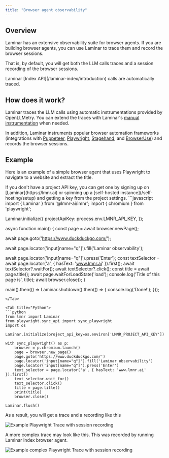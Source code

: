 ```yaml
---
title: "Browser agent observability"
---
```


## Overview

Laminar has an extensive observability suite for browser agents. If you are 
building browser agents, you can use Laminar to trace them and record the browser sessions.

That is, by default, you will get both the LLM calls traces and a session recording of
the browser sessions.

<Tip>
Laminar [Index API](/laminar-index/introduction) calls are automatically traced.
</Tip>

## How does it work?

Laminar traces the LLM calls using automatic instrumentations provided by OpenLLMetry. You can
extend the traces with Laminar's [manual instrumentation](/tracing/manual-instrumentation) when needed.

In addition, Laminar instruments popular browser automation frameworks (integrations with [Puppeteer](/tracing/integrations/puppeteer), [Playwright](/tracing/integrations/playwright), [Stagehand](/tracing/integrations/stagehand), and [BrowserUse](/tracing/integrations/browser-use)) and records the browser sessions.

## Example

Here is an example of a simple browser agent that uses Playwright to navigate to a website and extract the title.

<Tip>
If you don't have a project API key, you can get one by signing up on [Laminar](https://lmnr.ai) or spinning up a [self-hosted instance](/self-hosting/setup) and getting a key from the project settings.
</Tip>

<Tabs>
<Tab title="JavaScript/TypeScript">
```javascript
import { Laminar } from '@lmnr-ai/lmnr';
import { chromium } from 'playwright';

Laminar.initialize({
  projectApiKey: process.env.LMNR_API_KEY,
});

async function main() {
  const page = await browser.newPage();

  await page.goto('https://www.duckduckgo.com/');

  await page.locator('input[name="q"]').fill('Laminar observability');

  await page.locator('input[name="q"]').press('Enter');
  const textSelector = await page.locator('a', { hasText: 'www.lmnr.ai' }).first();
  await textSelector?.waitFor();
  await textSelector?.click();
  const title = await page.title();
  await page.waitForLoadState('load');
  console.log('Title of this page is', title);
  await browser.close();
}

main().then(() => Laminar.shutdown().then(() => {
  console.log('Done!');
}));
```
</Tab>

<Tab title="Python">
```python
from lmnr import Laminar
from playwright.sync_api import sync_playwright
import os

Laminar.initialize(project_api_key=os.environ['LMNR_PROJECT_API_KEY'])

with sync_playwright() as p:
    browser = p.chromium.launch()
    page = browser.new_page()
    page.goto('https://www.duckduckgo.com/')
    page.locator('input[name="q"]').fill('Laminar observability')
    page.locator('input[name="q"]').press('Enter')
    text_selector = page.locator('a', { hasText: 'www.lmnr.ai' }).first()
    text_selector.wait_for()
    text_selector.click()
    title = page.title()
    print(title)
    browser.close()

Laminar.flush()
```
</Tab>
</Tabs>

As a result, you will get a trace and a recording like this

<img src="/images/traces/playwright-simple-trace.png" alt="Example Playwright Trace with session recording" />

A more complex trace may look like this. This was recorded by running Laminar Index browser agent.

<img src="/images/traces/browser-trace.png" alt="Example complex Playwright Trace with session recording" />
